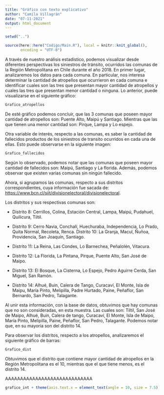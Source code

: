 ```yaml
---
title: "Gráfico con texto explicativo"
author: "Camila Villagrán"
date: "07-11-2021"
output: html_document
---
```


```r
setwd("..")

source(here::here("Codigo/Main.R"), local = knitr::knit_global(), 
       encoding = "UTF-8")

```

A través de nuestro análisis estadístico, podemos visualizar desde diferentes perspectivas los siniestros de tránsito, ocurridos las comunas de la Región Metropolitana en Chile durante el año 2018. En primer lugar, analizaremos los datos para cada comuna. En particular, nos interesa determinar la cantidad de atropellos que ocurrieron en cada comuna e identificar cuales son las tres que presentan mayor cantidad de atropellos y cuales las tres que presentan menor cantidad o ninguna. Lo anterior, puede visualizarse en el siguiente gráfico:

```r
Grafico_atropellos
```

De esté gráfico podemos concluir, que las 3 comunas que poseen mayor cantidad de atropellos son: Puente Alto, Maipú y Santiago. Mientras que las que tienen una menor cantidad son: Pirque, Lampa y Lo espejo.

Otra variable de interés, respecto a las comunas, es saber la cantidad de fallecidos productos de los siniestros de transito ocurridos en  cada una de ellas. Esto puede observarse en la siguiente imagen:

```r
Grafico_fallecidos
```

Según lo observado, podemos notar que las comunas que poseen mayor cantidad de fallecidos son: Maipú, Santiago y La florida. Además, podemos observar que existen varias comunas sin ningún fallecido.

Ahora, si agrupamos las comunas, respecto a sus distritos correspondientes, cuya información fue sacada de: <https://www.bcn.cl/siit/divisionelectoral/divisionelectoral>.

Los distritos y sus respectivas comunas son:

-   Distrito 8: Cerrillos, Colina, Estación Central, Lampa, Maipú, Pudahuel, Quilicura, Tiltil.

-   Distrito 9: Cerro Navia, Conchalí, Huechuraba, Independencia, Lo Prado, Quita Normal, Recoleta, Renca. Distrito 10: La Granja, Macul, Ñuñoa, Providencia, San Joaquín, Santiago.

-   Distrito 11: La Reina, Las Condes, Lo Barnechea, Peñalolén, Vitacura.

-   Distrito 12: La Florida, La Pintana, Pirque, Puente Alto, San José de Maipo.

-   Distrito 13: El Bosque, La Cisterna, Lo Espejo, Pedro Aguirre Cerda, San Miguel, San Ramón.

-   Distrito 14: Alhué, Buin, Calera de Tango, Curacaví, El Monte, Isla de Maipu, María Pinto, Melipilla, Padre Hurtado, Paine, Peñaflor, San Bernardo, San Pedro, Talagante.

Al unir esta información, con la base de datos, obtuvimos que hay comunas que no son consideradas, en esta muestra. Las cuales son: Tiltil, San José de Maipo, Alhué, Buin, Calera de tango, Curacaví, El Monte, Isla de Maipo, María Pinto, Melipilla, Paine, Peñaflor, San Pedro, Talagante. Podemos notar que, en su mayoría son del distrito 14.

Para observar los distritos, respecto a los atropellos, analizaremos el siguiente gráfico de barras:

```r
Grafico_dist
```

Obtuvimos que el distrito que contiene mayor cantidad de atropellos en la Región Metropolitana es el 10, mientras que el que tiene menos, es el distrito 14.

AAAAAAAAAAAAAAAAAAAAAAAAAAAAA
```r
grafico_int + theme(axis.text.x = element_text(angle = 10, size = 7.5))

```


